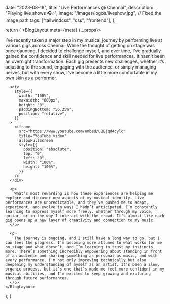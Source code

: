 
  date: "2023-08-18",
  title: "Live Performances @ Chennai",
  description: "Playing live shows 🎧🎶",
  image: "/images/logos/liveshow.jpg",  // Fixed the image path
  tags: ["tailwindcss", "css", "frontend"],
};

  return (
    <BlogLayout meta={meta} {...props}>
      <p>
        I’ve recently taken a major step in my musical journey by performing live at various gigs across Chennai. While the thought of getting on stage was once daunting, I decided to challenge myself, and over time, I've gradually gained the confidence and skill needed for live performances. It hasn’t been an overnight transformation. Each gig presents new challenges, whether it’s adjusting to the sound, engaging with the audience, or simply managing nerves, but with every show, I’ve become a little more comfortable in my own skin as a performer.
      </p>

      <div
        style={{
          width: "100%",
          maxWidth: "800px",
          height: "0",
          paddingBottom: "56.25%",
          position: "relative",
        }}
      >
        <iframe
          src="https://www.youtube.com/embed/L8Bjqd4cylc"
          title="YouTube video"
          allowFullScreen
          style={{
            position: "absolute",
            top: "0",
            left: "0",
            width: "100%",
            height: "100%",
          }}
        />
      </div>

      <p>
        What’s most rewarding is how these experiences are helping me explore and discover new aspects of my musical identity. Live performances are unpredictable, and they’ve pushed me to adapt, experiment, and evolve in ways I hadn’t anticipated. I’m constantly learning to express myself more freely, whether through my voice, guitar, or in the way I interact with the crowd. It’s almost like each gig opens up a new layer of creativity and connection to my music.
      </p>

      <p>
        The journey is ongoing, and I still have a long way to go, but I can feel the progress. I’m becoming more attuned to what works for me on stage and what doesn’t, and I’m learning to trust my instincts more. There’s something incredibly empowering about standing in front of an audience and sharing something as personal as music, and with every performance, I’m not only improving technically but also deepening my understanding of myself as an artist. It’s been a slow, organic process, but it’s one that’s made me feel more confident in my musical abilities, and I’m excited to keep growing and exploring through future performances.
      </p>
    </BlogLayout>
  );
}
